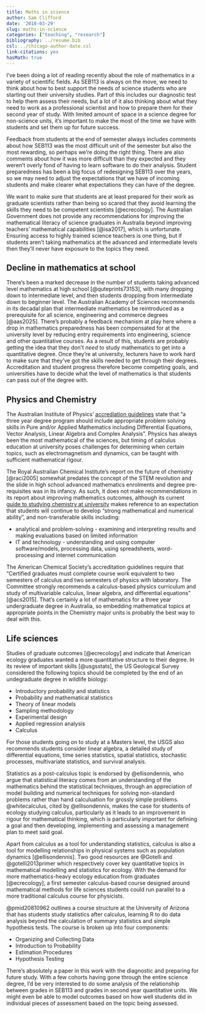 ```yaml
---
title: Maths in science
author: Sam Clifford
date: '2018-03-29'
slug: maths-in-science
categories: ["teaching", "research"]
bibliography: ../resume.bib
csl: ../chicago-author-date.csl
link-citations: yes
hasMath: true
---
```


I've been doing a lot of reading recently about the role of mathematics in a variety of scientific fields. As SEB113 is always on the move, we need to think about how to best support the needs of science students who are starting out their university studies. Part of this includes our diagnostic test to help them assess their needs, but a lot of it also thinking about what they need to work as a professional scientist and how to prepare them for their second year of study. With limited amount of space in a science degree for non-science units, it's important to make the most of the time we have with students and set them up for future success.

Feedback from students at the end of semester always includes comments about how SEB113 was the most difficult unit of the semester but also the most rewarding, so perhaps we're doing the right thing. There are also comments about how it was more difficult than they expected and they weren't overly fond of having to learn software to do their analysis. Student preparedness has been a big focus of redesigning SEB113 over the years, so we may need to adjust the expectations that we have of incoming students and make clearer what expectations they can have of the degree.

We want to make sure that students are at least prepared for their work as graduate scientists rather than being so scared that they avoid learning the skills they need to be competent scientists [@ecrecology]. The Australian Government does not provide any recommendations for improving the mathematical literacy of science graduates in Australia beyond improving teachers' mathematical capabilities [@isa2017], which is unfortunate. Ensuring access to highly trained science teachers is one thing, but if students aren't taking mathematics at the advanced and intermediate levels then they'll never have exposure to the topics they need.

## Decline in mathematics at school

There's been a marked decrease in the number of students taking advanced level mathematics at high school [@quteprints73153], with many dropping down to intermediate level, and then students dropping from intermediate down to beginner level. The Australian Academy of Sciences recommends in its decadal plan that intermediate mathematics be reintroduced as a prerequisite for all science, engineering and commerce degrees [@aas2025]. There's probably a feedback mechanism at play here where a drop in mathematics preparedness has been compensated for at the university level by reducing entry requirements into engineering, science and other quantitative courses. As a result of this, students are probably getting the idea that they don't *need* to study mathematics to get into a quantitative degree. Once they're at university, lecturers have to work hard to make sure that they've got the skills needed to get through their degrees. Accreditation and student progress therefore become competing goals, and universities have to decide what the level of mathematics is that students can pass out of the degree with.

## Physics and Chemistry

The Australian Institute of Physics' [accrediation guidelines](http://aip.org.au/accreditation/AIPAccreditationRegs2013-17updatedFeb2018/) state that "a three year degree program should include appropriate problem solving skills in Pure and/or Applied Mathematics including Differential Equations, Vector Analysis, Linear Algebra and Complex Analysis". Physics has always been the most mathematical of the sciences, but timing of calculus education at university poses challenges for determining when certain topics, such as electromagnetism and dynamics, can be taught with sufficient mathematical rigour.

The Royal Australian Chemical Institute's report on the future of chemistry [@raci2005] somewhat predates the concept of the STEM revolution and the slide in high school advanced mathematics enrolments and degree pre-requisites was in its infancy. As such, it does not make recommendations in its report about improving mathematics outcomes, although its current [guide to studying chemistry at university](https://www.raci.org.au/education/university-and-beyond/studying-chemistry-at-university) makes reference to an expectation that students will continue to develop "strong mathematical and numerical ability", and non-transferable skills including:

* analytical and problem-solving - examining and interpreting results and making evaluations based on limited information
* IT and technology - understanding and using computer software/models, processing data, using spreadsheets, word-processing and internet communication

The American Chemical Society's accreditation guidelines require that "Certified graduates must complete course work equivalent to two semesters of calculus and two semesters of physics with laboratory. The Committee strongly recommends a calculus-based physics curriculum and study of multivariable calculus, linear algebra, and differential equations" [@acs2015]. That's certainly a lot of mathematics for a three year undergraduate degree in Australia, so embedding mathematical topics at appropriate points in the Chemistry major units is probably the best way to deal with this.

## Life sciences

Studies of graduate outcomes [@ecrecology] and indicate that American ecology graduates wanted a more quantitative structure to their degree. In its review of important skills [@usgsstats], the US Geological Survey considered the following topics should be completed by the end of an undegraduate degree in wildlife biology:  

* Introductory probability and statistics
* Probability and mathematical statistics
* Theory of linear models
* Sampling methodology
* Experimental design
* Applied regression analysis
* Calculus

For those students going on to study at a Masters level, the USGS also recommends students consider linear algebra, a detailed study of differential equations, time series statistics, spatial statistics, stochastic processes, multivariate statistics, and survival analysis.

Statistics as a post-calculus topic is endorsed by @ellisondennis, who argue that statistical literacy comes from an understanding of the mathematics behind the statistical techniques, through an appreciation of model building and numerical techniques for solving non-standard problems rather than hand calculuation for grossly simple problems. @whitecalculus, cited by @ellisondennis, makes the case for students of ecology studying calculus, particularly as it leads to an improvement in rigour for mathematical thinking, which is particularly important for defining a goal and then developing, implementing and assessing a management plan to meet said goal.

Apart from calculus as a tool for understanding statistics, calculus is also a tool for modelling relationships in physical systems such as population dynamics [@ellisondennis]. Two good resources are @Gotelli and @gotelli2013primer which respectively cover key quantitative topics in mathematical modelling and statistics for ecology. With the demand for more mathematics-heavy ecology education from graduates [@ecrecology], a first semester calculus-based course designed around mathematical methods for life sciences students could run parallel to a more traditional calculus course for physicists.

@pmid20810962 outlines a course structure at the University of Arizona that has students study statistics after calculus, learning R to do data analysis beyond the calculation of summary statistics and simple hypothesis tests. The course is broken up into four components:

* Organizing and Collecting Data
* Introduction to Probability
* Estimation Procedures
* Hypothesis Testing

There's absolutely a paper in this work with the diagnostic and preparing for future study. With a few cohorts having gone through the entire science degree, I'd be very interested to do some analysis of the relationship between grades in SEB113 and grades in second year quantitative units. We might even be able to model outcomes based on how well students did in individual pieces of assessment based on the topic being assessed.